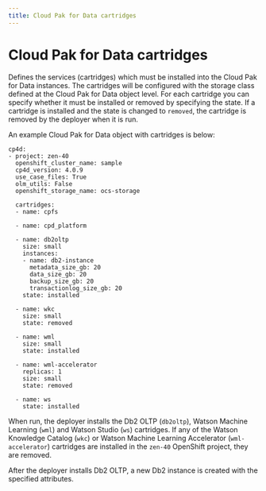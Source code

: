 ```yaml
---
title: Cloud Pak for Data cartridges
---
```


# Cloud Pak for Data cartridges

Defines the services (cartridges) which must be installed into the Cloud Pak for Data instances. The cartridges will be configured with the storage class defined at the Cloud Pak for Data object level. For each cartridge you can specify whether it must be installed or removed by specifying the state. If a cartridge is installed and the state is changed to `removed`, the cartridge is removed by the deployer when it is run.

An example Cloud Pak for Data object with cartridges is below:
```
cp4d:
- project: zen-40
  openshift_cluster_name: sample
  cp4d_version: 4.0.9
  use_case_files: True
  olm_utils: False
  openshift_storage_name: ocs-storage
  
  cartridges:
  - name: cpfs
    
  - name: cpd_platform

  - name: db2oltp
    size: small
    instances:
    - name: db2-instance
      metadata_size_gb: 20
      data_size_gb: 20
      backup_size_gb: 20  
      transactionlog_size_gb: 20
    state: installed

  - name: wkc
    size: small
    state: removed

  - name: wml
    size: small
    state: installed

  - name: wml-accelerator
    replicas: 1
    size: small
    state: removed

  - name: ws
    state: installed
```

When run, the deployer installs the Db2 OLTP (`db2oltp`), Watson Machine Learning (`wml`) and Watson Studio (`ws`) cartridges. If any of the Watson Knowledge Catalog (`wkc`) or Watson Machine Learning Accelerator (`wml-accelerator`) cartridges are installed in the `zen-40` OpenShift project, they are removed.

After the deployer installs Db2 OLTP, a new Db2 instance is created with the specified attributes.